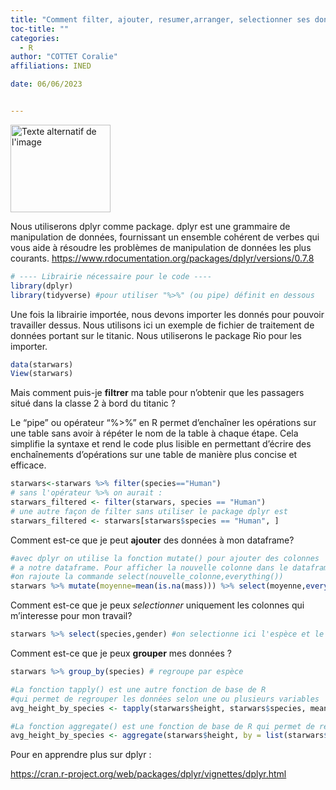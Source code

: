 ---
title: "Comment filter, ajouter, resumer,arranger, selectionner ses données ? "
toc-title: ""
categories:
  - R
author: "COTTET Coralie"
affiliations: INED

date: 06/06/2023


---
<img src="R_logo.svg.png" alt="Texte alternatif de l'image" title="Titre de l'image" width="160" height="140" />

Nous utiliserons dplyr comme package.
dplyr est une grammaire de manipulation de données, fournissant un ensemble cohérent de verbes qui vous aide à résoudre les problèmes de manipulation de données les plus courants.
<https://www.rdocumentation.org/packages/dplyr/versions/0.7.8>

```{r message=FALSE}
# ---- Librairie nécessaire pour le code ----
library(dplyr) 
library(tidyverse) #pour utiliser "%>%" (ou pipe) définit en dessous

```
Une fois la librairie importée, nous devons importer les donnés pour pouvoir travailler dessus. Nous utilisons ici un exemple de fichier de traitement de données portant sur le titanic. Nous utiliserons le package Rio pour les importer.



```{r results='hide'}
data(starwars)
View(starwars)
```
Mais comment puis-je __filtrer__ ma table pour n'obtenir que les passagers situé dans la classe 2 à bord du titanic ?

Le "pipe" ou opérateur "%>%" en R permet d'enchaîner les opérations sur une table sans avoir à répéter le nom de la table à chaque étape. Cela simplifie la syntaxe et rend le code plus lisible en permettant d'écrire des enchaînements d'opérations sur une table de manière plus concise et efficace.
```{r message=FALSE}

starwars<-starwars %>% filter(species=="Human")
# sans l'opérateur %>% on aurait : 
starwars_filtered <- filter(starwars, species == "Human")
# une autre façon de filter sans utiliser le package dplyr est 
starwars_filtered <- starwars[starwars$species == "Human", ]

```
Comment est-ce que je peut __ajouter__ des données à mon dataframe?

```{r results='hide'}
#avec dplyr on utilise la fonction mutate() pour ajouter des colonnes
# a notre dataframe. Pour afficher la nouvelle colonne dans le dataframe 
#on rajoute la commande select(nouvelle_colonne,everything())
starwars %>% mutate(moyenne=mean(is.na(mass))) %>% select(moyenne,everything())

```

Comment est-ce que je peux _selectionner_  uniquement les colonnes qui m'interesse pour mon travail?

```{r results='hide'}
starwars %>% select(species,gender) #on selectionne ici l'espèce et le genre

```

Comment est-ce que je peux __grouper__ mes données ?

```{r results='hide'}

starwars %>% group_by(species) # regroupe par espèce

#La fonction tapply() est une autre fonction de base de R 
#qui permet de regrouper les données selon une ou plusieurs variables
avg_height_by_species <- tapply(starwars$height, starwars$species, mean, na.rm = TRUE)

#La fonction aggregate() est une fonction de base de R qui permet de regrouper les données selon une ou plusieurs variables 
avg_height_by_species <- aggregate(starwars$height, by = list(starwars$species), FUN = mean, na.rm = TRUE)


```


Pour en apprendre plus sur dplyr :

<https://cran.r-project.org/web/packages/dplyr/vignettes/dplyr.html>
